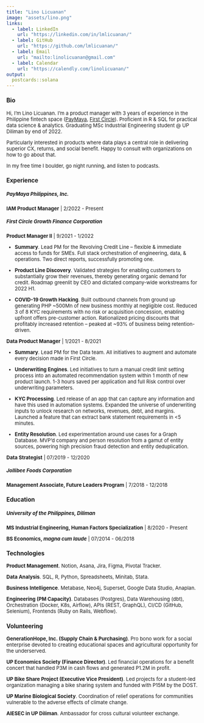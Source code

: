 ```yaml
---
title: "Lino Licuanan"
image: "assets/lino.png"
links:
  - label: LinkedIn
    url: "https://linkedin.com/in/lmlicuanan/"
  - label: GitHub
    url: "https://github.com/lmlicuanan/"
  - label: Email
    url: "mailto:linolicuanan@gmail.com"
  - label: Calendar
    url: "https://calendly.com/linolicuanan/"
output:
  postcards::solana
---
```


<font size="2">

### Bio

Hi, I'm Lino Licuanan. I'm a product manager with 3 years of experience in the Philippine fintech space (<a href=https://www.paymaya.com>PayMaya</a>, <a href=https://www.firstcircle.ph>First Circle</a>). Proficient in R & SQL for practical data science & analytics. Graduating MSc Industrial Engineering student @ UP Diliman by end of 2022.

Particularly interested in products where data plays a central role in delivering superior CX, returns, and social benefit. Happy to consult with organizations on how to go about that.

In my free time I boulder, go night running, and listen to podcasts.
 
### Experience

##### PayMaya Philippines, Inc.

**IAM Product Manager** | 2/2022 - Present

##### First Circle Growth Finance Corporation

**Product Manager II** | 9/2021 - 1/2022

* **Summary**. Lead PM for the Revolving Credit Line – flexible & immediate access to funds for SMEs. Full stack orchestration of engineering, data, & operations. Two direct reports, successfully promoting one.

* **Product Line Discovery**. Validated strategies for enabling customers to substantially grow their revenues, thereby generating organic demand for credit. Roadmap greenlit by CEO and dictated company-wide workstreams for 2022 H1.

* **COVID-19 Growth Hacking**. Built outbound channels from ground up generating PHP ~500Mn of new business monthly at negligible cost. Reduced 3 of 8 KYC requirements with no risk or acquisition concession, enabling upfront offers pre-customer action. Rationalized pricing discounts that profitably increased retention – peaked at ~93% of business being retention-driven.

**Data Product Manager** | 1/2021 - 8/2021

* **Summary**. Lead PM for the Data team. All initiatives to augment and automate every decision made in First Circle.

* **Underwriting Engines**. Led initiatives to turn a manual credit limit setting process into an automated recommendation system within 1 month of new product launch. 1-3 hours saved per application and full Risk control over underwriting parameters.

* **KYC Processing**. Led release of an app that can capture any information and have this used in automation systems. Expanded the universe of underwriting inputs to unlock research on networks, revenues, debt, and margins. Launched a feature that can extract bank statement requirements in <5 minutes.

* **Entity Resolution**. Led experimentation around use cases for a Graph Database. MVP’d company and person resolution from a gamut of entity sources, powering high precision fraud detection and entity deduplication.

**Data Strategist** | 07/2019 - 12/2020

##### Jollibee Foods Corporation

**Management Associate, Future Leaders Program** | 7/2018 - 12/2018

### Education

##### University of the Philippines, Diliman

**MS Industrial Engineering, Human Factors Specialization** | 8/2020 - Present

**BS Economics, *magna cum laude*** | 07/2014 - 06/2018

### Technologies

**Product Management**. Notion, Asana, Jira, Figma, Pivotal Tracker.

**Data Analysis**. SQL, R, Python, Spreadsheets, Minitab, Stata.

**Business Intelligence**. Metabase, Neo4j, Superset, Google Data Studio, Anaplan.

**Engineering (PM Capacity)**. Databases (Postgres), Data Warehousing (dbt), Orchestration (Docker, K8s, Airflow), APIs (REST, GraphQL), CI/CD (GitHub, Selenium), Frontends (Ruby on Rails, Webflow).

### Volunteering

**GenerationHope, Inc. (Supply Chain & Purchasing)**. Pro bono work for a social enterprise devoted to creating educational spaces and agricultural opportunity for the underserved.

**UP Economics Society (Finance Director)**. Led financial operations for a benefit concert that handled P3M in cash flows and generated P1.2M in profit.

**UP Bike Share Project (Executive Vice President)**. Led projects for a student-led organization managing a bike sharing system and funded with P15M by the DOST.

**UP Marine Biological Society**. Coordination of relief operations for communities vulnerable to the adverse effects of climate change.

**AIESEC in UP Diliman**. Ambassador for cross cultural volunteer exchange.

</font>